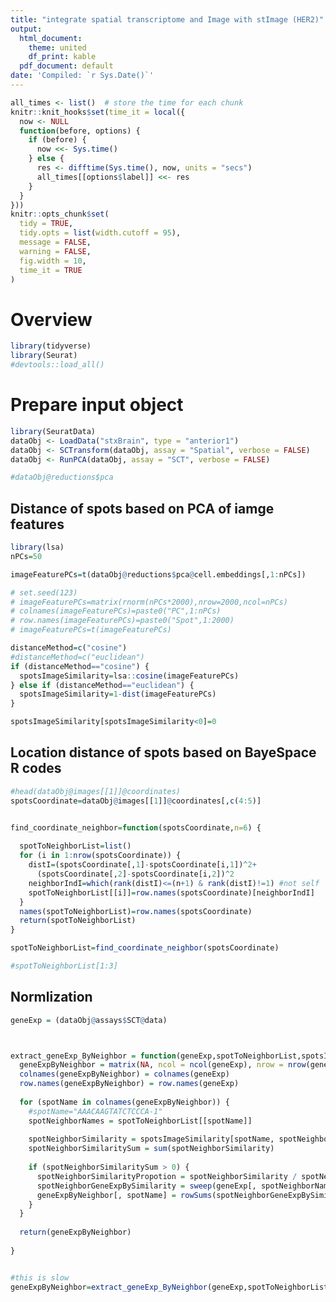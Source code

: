 ```yaml
---
title: "integrate spatial transcriptome and Image with stImage (HER2)"
output:
  html_document:
    theme: united
    df_print: kable
  pdf_document: default
date: 'Compiled: `r Sys.Date()`'
---
```


```r
all_times <- list()  # store the time for each chunk
knitr::knit_hooks$set(time_it = local({
  now <- NULL
  function(before, options) {
    if (before) {
      now <<- Sys.time()
    } else {
      res <- difftime(Sys.time(), now, units = "secs")
      all_times[[options$label]] <<- res
    }
  }
}))
knitr::opts_chunk$set(
  tidy = TRUE,
  tidy.opts = list(width.cutoff = 95),
  message = FALSE,
  warning = FALSE,
  fig.width = 10,
  time_it = TRUE
)
```


# Overview

```r

library(tidyverse)
library(Seurat)
#devtools::load_all()

```


# Prepare input object

```r

library(SeuratData)
dataObj <- LoadData("stxBrain", type = "anterior1")
dataObj <- SCTransform(dataObj, assay = "Spatial", verbose = FALSE)
dataObj <- RunPCA(dataObj, assay = "SCT", verbose = FALSE)

#dataObj@reductions$pca

```


## Distance of spots based on PCA of iamge features

```r



library(lsa)
nPCs=50

imageFeaturePCs=t(dataObj@reductions$pca@cell.embeddings[,1:nPCs])

# set.seed(123)
# imageFeaturePCs=matrix(rnorm(nPCs*2000),nrow=2000,ncol=nPCs)
# colnames(imageFeaturePCs)=paste0("PC",1:nPCs)
# row.names(imageFeaturePCs)=paste0("Spot",1:2000)
# imageFeaturePCs=t(imageFeaturePCs)

distanceMethod=c("cosine")
#distanceMethod=c("euclidean")
if (distanceMethod=="cosine") {
  spotsImageSimilarity=lsa::cosine(imageFeaturePCs)
} else if (distanceMethod=="euclidean") {
  spotsImageSimilarity=1-dist(imageFeaturePCs)
}

spotsImageSimilarity[spotsImageSimilarity<0]=0

```


## Location distance of spots based on BayeSpace R codes

```r

#head(dataObj@images[[1]]@coordinates)
spotsCoordinate=dataObj@images[[1]]@coordinates[,c(4:5)]


find_coordinate_neighbor=function(spotsCoordinate,n=6) {
  
  spotToNeighborList=list()
  for (i in 1:nrow(spotsCoordinate)) {
    distI=(spotsCoordinate[,1]-spotsCoordinate[i,1])^2+
      (spotsCoordinate[,2]-spotsCoordinate[i,2])^2
    neighborIndI=which(rank(distI)<=(n+1) & rank(distI)!=1) #not self
    spotToNeighborList[[i]]=row.names(spotsCoordinate)[neighborIndI]
  }
  names(spotToNeighborList)=row.names(spotsCoordinate)
  return(spotToNeighborList)
}

spotToNeighborList=find_coordinate_neighbor(spotsCoordinate)

#spotToNeighborList[1:3]

```


## Normlization

```r

geneExp = (dataObj@assays$SCT@data)



extract_geneExp_ByNeighbor = function(geneExp,spotToNeighborList,spotsImageSimilarity) {
  geneExpByNeighbor = matrix(NA, ncol = ncol(geneExp), nrow = nrow(geneExp))
  colnames(geneExpByNeighbor) = colnames(geneExp)
  row.names(geneExpByNeighbor) = row.names(geneExp)
  
  for (spotName in colnames(geneExpByNeighbor)) {
    #spotName="AAACAAGTATCTCCCA-1"
    spotNeighborNames = spotToNeighborList[[spotName]]
    
    spotNeighborSimilarity = spotsImageSimilarity[spotName, spotNeighborNames]
    spotNeighborSimilaritySum = sum(spotNeighborSimilarity)
    
    if (spotNeighborSimilaritySum > 0) {
      spotNeighborSimilarityPropotion = spotNeighborSimilarity / spotNeighborSimilaritySum
      spotNeighborGeneExpBySimilarity = sweep(geneExp[, spotNeighborNames], 2, spotNeighborSimilarityPropotion, "*")
      geneExpByNeighbor[, spotName] = rowSums(spotNeighborGeneExpBySimilarity)
    }
  }
  
  return(geneExpByNeighbor)
  
}


#this is slow
geneExpByNeighbor=extract_geneExp_ByNeighbor(geneExp,spotToNeighborList,spotsImageSimilarity)




```









